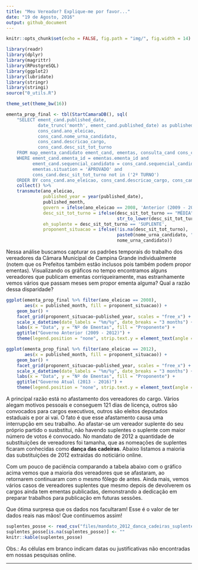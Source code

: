 ```yaml
---
title: "Meu Vereador? Explique-me por favor..."
date: "19 de Agosto, 2016"
output: github_document
---
```


```r
knitr::opts_chunk$set(echo = FALSE, fig.path = "img/", fig.width = 14)

library(readr)
library(dplyr)
library(magrittr)
library(RPostgreSQL)
library(ggplot2)
library(lubridate)
library(stringr)
library(stringi)
source("0_utils.R")

theme_set(theme_bw(16))

ementa_prop_final <- tbl(StartCamaraDB(), sql(
    "SELECT ement_cand.published_date,
            date_trunc('month', ement_cand.published_date) as published_month,
            cons_cand.ano_eleicao,
            cons_cand.nome_urna_candidato,
            cons_cand.descricao_cargo,
            cons_cand.desc_sit_tot_turno
    FROM map_ementa_candidato ement_cand, ementas, consulta_cand cons_cand
    WHERE ement_cand.ementa_id = ementas.ementa_id and 
          ement_cand.sequencial_candidato = cons_cand.sequencial_candidato and
          ementas.situation = 'APROVADO' and
          cons_cand.desc_sit_tot_turno not in ('2º TURNO')
    ORDER BY cons_cand.ano_eleicao, cons_cand.descricao_cargo, cons_cand.nome_urna_candidato")) %>% 
    collect() %>% 
    transmute(ano_eleicao, 
              published_year = year(published_date),
              published_month,
              govern = ifelse(ano_eleicao == 2008, 'Anterior (2009 - 2012)', 'Atual (2013 - 2016)'),
              desc_sit_tot_turno = ifelse(desc_sit_tot_turno == "MÉDIA", "eleito por média",
                                          str_to_lower(desc_sit_tot_turno)),
              eh_suplente = desc_sit_tot_turno == 'SUPLENTE',
              proponent_situacao = ifelse(!is.na(desc_sit_tot_turno), 
                                          paste0(nome_urna_candidato, "\n(", desc_sit_tot_turno, ")"),
                                          nome_urna_candidato))

```

Nessa análise buscamos capturar os padrões temporais do trabalho dos vereadores da Câmara Municipal de Campina Grande individualmente (notem que os Prefeitos também estão inclusos pois também podem propor ementas). Visualizando os gráficos no tempo encontramos alguns vereadores que publicam ementas corriqueiramente, mas estranhamente vemos vários que passam meses sem propor ementa alguma? Qual a razão dessa disparidade? 

```r
ggplot(ementa_prop_final %>% filter(ano_eleicao == 2008), 
       aes(x = published_month, fill = proponent_situacao)) +
    geom_bar() +
    facet_grid(proponent_situacao~published_year, scales = "free_x") +
    scale_x_datetime(date_labels = "%m/%y", date_breaks = "3 months") +
    labs(x = "Data", y = "Nº de Ementas", fill = "Proponente") + 
    ggtitle("Governo Anterior (2009 - 2012)") +
    theme(legend.position = "none", strip.text.y = element_text(angle = 0))

ggplot(ementa_prop_final %>% filter(ano_eleicao == 2012), 
       aes(x = published_month, fill = proponent_situacao)) +
    geom_bar() +
    facet_grid(proponent_situacao~published_year, scales = "free_x") +
    scale_x_datetime(date_labels = "%m/%y", date_breaks = "3 months") +
    labs(x = "Data", y = "Nº de Ementas", fill = "Proponente") + 
    ggtitle("Governo Atual (2013 - 2016)") +
    theme(legend.position = "none", strip.text.y = element_text(angle = 0))
```

A principal razão está no afastamento dos vereadores do cargo. Vários alegam motivos pessoais e conseguem 121 dias de licença, outros são convocados para cargos executivos, outros são eleitos deputados estaduais e por ai vai. O fato é que esse afastamento causa uma interrupção em seu trabalho. Ao afastar-se um vereador suplente do seu próprio partido o susbstitui, não havendo suplentes o suplente com maior número de votos é convocado. No mandato de 2012 a quantidade de substituições de vereadores foi tamanha, que as nomeações de suplentes ficaram conhecidas como **dança das cadeiras**. Abaixo listamos a maioria das substituições de 2012 extraídas do noticiário online. 

Com um pouco de paciência comparando a tabela abaixo com o gráfico acima vemos que a maioria dos vereadores que se afastaram, ao retornarem continuaram com o mesmo fôlego de antes. Ainda mais, vemos vários casos de vereadores suplentes que mesmo depois de devolverem os cargos ainda tem ementas publicadas, demonstrando a dedicação em preparar trabalhos para publicação em futuras sessões. 

Que ótima surpresa que os dados nos facultaram! Esse é o valor de ter dados reais nas mãos! Que continuemos assim! 

```r
suplentes_posse <- read_csv("files/mandato_2012_danca_cadeiras_suplentes.csv")
suplentes_posse[is.na(suplentes_posse)] <- ""
knitr::kable(suplentes_posse)
```

Obs.: As células em branco indicam datas ou justificativas não encontradas em nossas pesquisas online.

---
